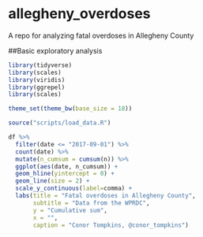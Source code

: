 # allegheny_overdoses
A repo for analyzing fatal overdoses in Allegheny County

##Basic exploratory analysis

```r
library(tidyverse)
library(scales)
library(viridis)
library(ggrepel)
library(scales)

theme_set(theme_bw(base_size = 18))

source("scripts/load_data.R")
```

```r
df %>% 
  filter(date <= "2017-09-01") %>% 
  count(date) %>% 
  mutate(n_cumsum = cumsum(n)) %>% 
  ggplot(aes(date, n_cumsum)) +
  geom_hline(yintercept = 0) +
  geom_line(size = 2) +
  scale_y_continuous(label=comma) +
  labs(title = "Fatal overdoses in Allegheny County",
       subtitle = "Data from the WPRDC",
       y = "Cumulative sum",
       x = "",
       caption = "Conor Tompkins, @conor_tompkins")
```